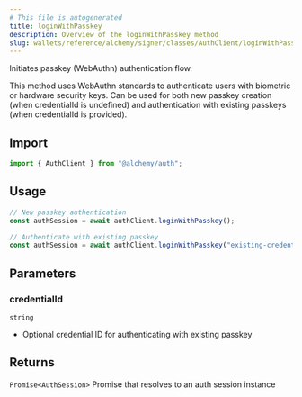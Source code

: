 ```yaml
---
# This file is autogenerated
title: loginWithPasskey
description: Overview of the loginWithPasskey method
slug: wallets/reference/alchemy/signer/classes/AuthClient/loginWithPasskey
---
```


Initiates passkey (WebAuthn) authentication flow.

This method uses WebAuthn standards to authenticate users with biometric or hardware security keys.
Can be used for both new passkey creation (when credentialId is undefined) and
authentication with existing passkeys (when credentialId is provided).

## Import

```ts
import { AuthClient } from "@alchemy/auth";
```

## Usage

```ts
// New passkey authentication
const authSession = await authClient.loginWithPasskey();

// Authenticate with existing passkey
const authSession = await authClient.loginWithPasskey("existing-credential-id");
```

## Parameters

### credentialId

`string`

- Optional credential ID for authenticating with existing passkey

## Returns

`Promise<AuthSession>`
Promise that resolves to an auth session instance
